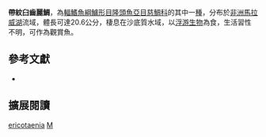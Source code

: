 {{Speciesbox
| name = 帶紋臼齒麗鯛
| status = LC
| status_system= IUCN3.1
| image = 
| image_width = 260px
| image_caption = 
| genus = Mylochromis
| species = ericotaenia
| authority = {{le|查爾斯·塔特·里根|Charles Tate Regan|Regan}}, 1922
| synonyms = *''Haplochromis ericotaenia''<br /><small>Regan, 1922</small>
*''Cyrtocara ericotaenia''<br /><small>Regan, 1922</small>
*''Maravichromis ericotaenia''<br /><small>Regan, 1922</small>
}}
'''帶紋臼齒麗鯛'''，為[[輻鰭魚綱|輻鰭魚綱]][[鱸形目|鱸形目]][[隆頭魚亞目|隆頭魚亞目]][[慈鯛科|慈鯛科]]的其中一[[種|種]]，分布於[[非洲|非洲]][[馬拉威湖|馬拉威湖]]流域，體長可達20.6公分，棲息在沙底質水域，以[[浮游生物|浮游生物]]為食，生活習性不明，可作為觀賞魚。

== 參考文獻 ==
*{{FishBase_species|genus=Mylochromis|species=ericotaenia|year=2013|month=3}}

== 擴展閱讀 ==
{{refbegin}}
{{wikispecies-inline|Mylochromis ericotaenia|帶紋臼齒麗鯛}}
{{refend}}
{{Taxonbar|from=Q5261743}}

[[Category:臼齒麗鯛屬|ericotaenia]]
[[Category:1922年描述的魚類|M]]

{{鱸形目小作品}}